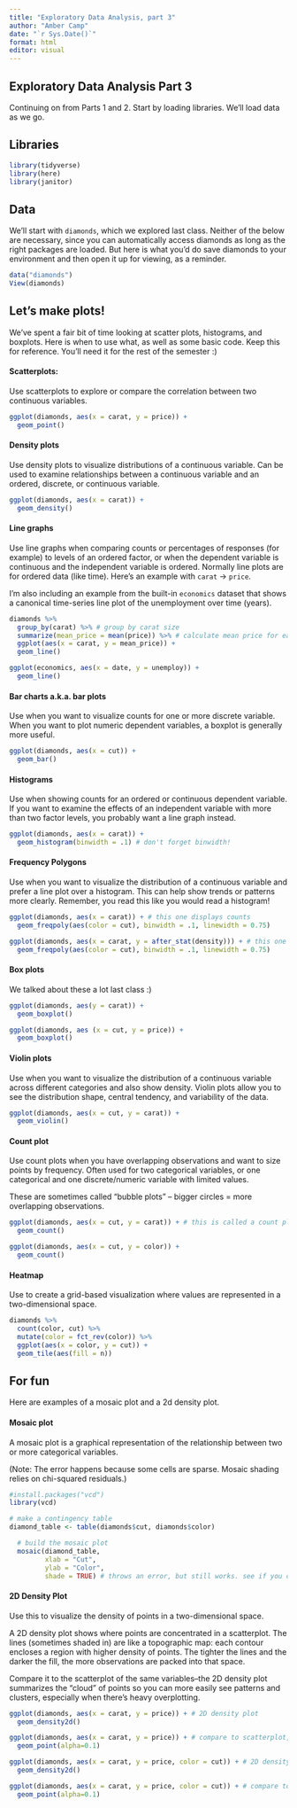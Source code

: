 ```yaml
---
title: "Exploratory Data Analysis, part 3"
author: "Amber Camp"
date: "`r Sys.Date()`"
format: html
editor: visual
---
```


## Exploratory Data Analysis Part 3

Continuing on from Parts 1 and 2. Start by loading libraries. We'll load data as we go.

## Libraries

```r
library(tidyverse)
library(here)
library(janitor)
```

## Data

We'll start with `diamonds`, which we explored last class. Neither of the below are necessary, since you can automatically access diamonds as long as the right packages are loaded. But here is what you'd do save diamonds to your environment and then open it up for viewing, as a reminder.

```r
data("diamonds")
View(diamonds)
```

## Let's make plots!

We've spent a fair bit of time looking at scatter plots, histograms, and boxplots. Here is when to use what, as well as some basic code. Keep this for reference. You'll need it for the rest of the semester :)

#### Scatterplots:

Use scatterplots to explore or compare the correlation between two continuous variables.

```r
ggplot(diamonds, aes(x = carat, y = price)) +
  geom_point()
```

#### Density plots

Use density plots to visualize distributions of a continuous variable. Can be used to examine relationships between a continuous variable and an ordered, discrete, or continuous variable.

```r
ggplot(diamonds, aes(x = carat)) +
  geom_density()
```

#### Line graphs

Use line graphs when comparing counts or percentages of responses (for example) to levels of an ordered factor, or when the dependent variable is continuous and the independent variable is ordered. Normally line plots are for ordered data (like time). Here's an example with `carat` → `price`.

I'm also including an example from the built-in `economics` dataset that shows a canonical time-series line plot of the unemployment over time (years).

```r
diamonds %>%
  group_by(carat) %>% # group by carat size
  summarize(mean_price = mean(price)) %>% # calculate mean price for each carat group
  ggplot(aes(x = carat, y = mean_price)) +
  geom_line()

ggplot(economics, aes(x = date, y = unemploy)) +
  geom_line()
```

#### Bar charts a.k.a. bar plots

Use when you want to visualize counts for one or more discrete variable. When you want to plot numeric dependent variables, a boxplot is generally more useful.

```r
ggplot(diamonds, aes(x = cut)) +
  geom_bar()
```

#### Histograms

Use when showing counts for an ordered or continuous dependent variable. If you want to examine the effects of an independent variable with more than two factor levels, you probably want a line graph instead.

```r
ggplot(diamonds, aes(x = carat)) +
  geom_histogram(binwidth = .1) # don't forget binwidth!
```

#### Frequency Polygons

Use when you want to visualize the distribution of a continuous variable and prefer a line plot over a histogram. This can help show trends or patterns more clearly. Remember, you read this like you would read a histogram!

```r
ggplot(diamonds, aes(x = carat)) + # this one displays counts
  geom_freqpoly(aes(color = cut), binwidth = .1, linewidth = 0.75)

ggplot(diamonds, aes(x = carat, y = after_stat(density))) + # this one displays density
  geom_freqpoly(aes(color = cut), binwidth = .1, linewidth = 0.75)
```

#### Box plots

We talked about these a lot last class :)

```r
ggplot(diamonds, aes(y = carat)) +
  geom_boxplot()

ggplot(diamonds, aes (x = cut, y = price)) +
  geom_boxplot()
```

#### Violin plots

Use when you want to visualize the distribution of a continuous variable across different categories and also show density. Violin plots allow you to see the distribution shape, central tendency, and variability of the data.

```r
ggplot(diamonds, aes(x = cut, y = carat)) + 
  geom_violin()
```

#### Count plot

Use count plots when you have overlapping observations and want to size points by frequency. Often used for two categorical variables, or one categorical and one discrete/numeric variable with limited values.

These are sometimes called "bubble plots" – bigger circles = more overlapping observations.

```r
ggplot(diamonds, aes(x = cut, y = carat)) + # this is called a count plot
  geom_count()

ggplot(diamonds, aes(x = cut, y = color)) +
  geom_count()
```

#### Heatmap

Use to create a grid-based visualization where values are represented in a two-dimensional space.

```r
diamonds %>% 
  count(color, cut) %>%  
  mutate(color = fct_rev(color)) %>%
  ggplot(aes(x = color, y = cut)) +
  geom_tile(aes(fill = n))
```

## For fun

Here are examples of a mosaic plot and a 2d density plot.

#### Mosaic plot

A mosaic plot is a graphical representation of the relationship between two or more categorical variables.

(Note: The error happens because some cells are sparse. Mosaic shading relies on chi-squared residuals.)

```r
#install.packages("vcd")
library(vcd)

# make a contingency table
diamond_table <- table(diamonds$cut, diamonds$color)

  # build the mosaic plot
  mosaic(diamond_table,
         xlab = "Cut",
         ylab = "Color",
         shade = TRUE) # throws an error, but still works. see if you can figure it out
```

#### 2D Density Plot

Use this to visualize the density of points in a two-dimensional space.

A 2D density plot shows where points are concentrated in a scatterplot. The lines (sometimes shaded in) are like a topographic map: each contour encloses a region with higher density of points. The tighter the lines and the darker the fill, the more observations are packed into that space.

Compare it to the scatterplot of the same variables–the 2D density plot summarizes the "cloud" of points so you can more easily see patterns and clusters, especially when there's heavy overplotting.

```r
ggplot(diamonds, aes(x = carat, y = price)) + # 2D density plot
  geom_density2d()

ggplot(diamonds, aes(x = carat, y = price)) + # compare to scatterplot, same data
  geom_point(alpha=0.1)

ggplot(diamonds, aes(x = carat, y = price, color = cut)) + # 2D density plot
  geom_density2d()

ggplot(diamonds, aes(x = carat, y = price, color = cut)) + # compare to scatterplot again
  geom_point(alpha=0.1)
```
